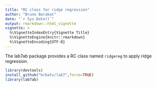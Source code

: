```yaml
---
title: "RC class for ridge regression"
author: "Bruno Barakat"
date: "`r Sys.Date()`"
output: rmarkdown::html_vignette
vignette: >
  %\VignetteIndexEntry{Vignette Title}
  %\VignetteEngine{knitr::rmarkdown}
  %\VignetteEncoding{UTF-8}
---
```


The lab7ab package provides a RC class named `ridgereg` to apply ridge regression.


```r
library(devtools)
install_github("brbatv/lab7",force=TRUE)
library(lab7ab)
```


